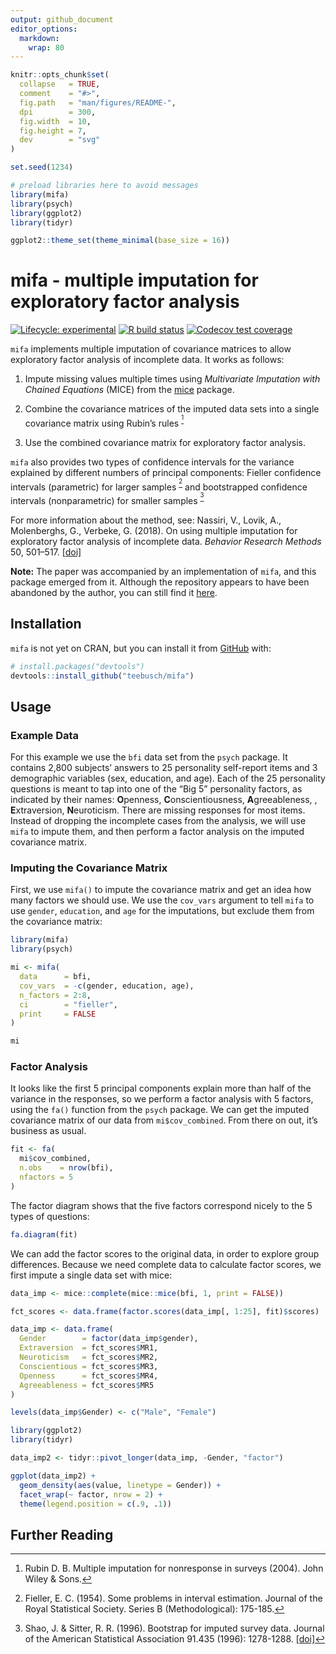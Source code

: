 ```yaml
---
output: github_document
editor_options: 
  markdown: 
    wrap: 80
---
```


<!-- README.md is generated from README.Rmd. Please edit that file -->

```r
knitr::opts_chunk$set(
  collapse   = TRUE,
  comment    = "#>",
  fig.path   = "man/figures/README-",
  dpi        = 300,
  fig.width  = 10,
  fig.height = 7,
  dev        = "svg"
)

set.seed(1234)

# preload libraries here to avoid messages
library(mifa)
library(psych)
library(ggplot2)
library(tidyr)

ggplot2::theme_set(theme_minimal(base_size = 16))
```

# mifa - multiple imputation for exploratory factor analysis

<!-- badges: start -->

[![Lifecycle:
experimental](https://img.shields.io/badge/lifecycle-experimental-orange.svg)](https://www.tidyverse.org/lifecycle/#experimental)
[![R build
status](https://github.com/teebusch/mifa/workflows/R-CMD-check/badge.svg)](https://github.com/teebusch/mifa/actions)
[![Codecov test
coverage](https://codecov.io/gh/Teebusch/mifa/branch/master/graph/badge.svg)](https://codecov.io/gh/Teebusch/mifa?branch=master)

<!-- badges: end -->

`mifa` implements multiple imputation of covariance matrices to allow
exploratory factor analysis of incomplete data. It works as follows:

1.  Impute missing values multiple times using *Multivariate Imputation with
    Chained Equations* (MICE) from the [mice](https://amices.org/mice/) package.

2.  Combine the covariance matrices of the imputed data sets into a single
    covariance matrix using Rubin's rules <sup>^[Rubin D. B. Multiple imputation
    for nonresponse in surveys (2004). John Wiley & Sons.]</sup>

3.  Use the combined covariance matrix for exploratory factor analysis.

`mifa` also provides two types of confidence intervals for the variance
explained by different numbers of principal components: Fieller confidence
intervals (parametric) for larger samples <sup>^[Fieller, E. C. (1954). Some
problems in interval estimation. Journal of the Royal Statistical Society.
Series B (Methodological): 175-185.]</sup> and bootstrapped confidence intervals
(nonparametric) for smaller samples <sup>^[Shao, J. & Sitter, R. R. (1996).
Bootstrap for imputed survey data. Journal of the American Statistical
Association 91.435 (1996): 1278-1288.
[[doi]](https://dx.doi.org/10.1080/01621459.1996.10476997)]</sup>

For more information about the method, see: Nassiri, V., Lovik, A., Molenberghs,
G., Verbeke, G. (2018). On using multiple imputation for exploratory factor
analysis of incomplete data. *Behavior Research Methods* 50, 501–517.
[[doi]](https://doi.org/10.3758/s13428-017-1013-4)

**Note:** The paper was accompanied by an implementation of `mifa`, and this
package emerged from it. Although the repository appears to have been abandoned
by the author, you can still find it
[here](https://github.com/vahidnassiri/mifa).

## Installation

`mifa` is not yet on CRAN, but you can install it from
[GitHub](https://github.com/teebusch/mifa) with:

``` r
# install.packages("devtools")
devtools::install_github("teebusch/mifa")
```

## Usage

### Example Data

For this example we use the `bfi` data set from the `psych` package. It contains
2,800 subjects' answers to 25 personality self-report items and 3 demographic
variables (sex, education, and age). Each of the 25 personality questions is
meant to tap into one of the "Big 5" personality factors, as indicated by their
names: **O**penness, **C**onscientiousness, **A**greeableness, ,
**E**xtraversion, **N**euroticism. There are missing responses for most items.
Instead of dropping the incomplete cases from the analysis, we will use `mifa`
to impute them, and then perform a factor analysis on the imputed covariance
matrix.

### Imputing the Covariance Matrix

First, we use `mifa()` to impute the covariance matrix and get an idea how many
factors we should use. We use the `cov_vars` argument to tell `mifa` to use
`gender`, `education`, and `age` for the imputations, but exclude them from the
covariance matrix:

```r
library(mifa)
library(psych)

mi <- mifa(
  data      = bfi, 
  cov_vars  = -c(gender, education, age),
  n_factors = 2:8, 
  ci        = "fieller", 
  print     = FALSE
)

mi

```

### Factor Analysis

It looks like the first 5 principal components explain more than half of the
variance in the responses, so we perform a factor analysis with 5 factors, using
the `fa()` function from the `psych` package. We can get the imputed covariance
matrix of our data from `mi$cov_combined`. From there on out, it's business as
usual.

```r
fit <- fa(
  mi$cov_combined, 
  n.obs    = nrow(bfi), 
  nfactors = 5
)
```

The factor diagram shows that the five factors correspond nicely to the 5 types
of questions:

```r
fa.diagram(fit)
```

We can add the factor scores to the original data, in order to explore group
differences. Because we need complete data to calculate factor scores, we first
impute a single data set with mice:

```r
data_imp <- mice::complete(mice::mice(bfi, 1, print = FALSE))

fct_scores <- data.frame(factor.scores(data_imp[, 1:25], fit)$scores)

data_imp <- data.frame(
  Gender        = factor(data_imp$gender),
  Extraversion  = fct_scores$MR1,
  Neuroticism   = fct_scores$MR2,
  Conscientious = fct_scores$MR3,
  Openness      = fct_scores$MR4,
  Agreeableness = fct_scores$MR5
)

levels(data_imp$Gender) <- c("Male", "Female")
```

```r
library(ggplot2)
library(tidyr)

data_imp2 <- tidyr::pivot_longer(data_imp, -Gender, "factor")

ggplot(data_imp2) +
  geom_density(aes(value, linetype = Gender)) +
  facet_wrap(~ factor, nrow = 2) +
  theme(legend.position = c(.9, .1))
```

## Further Reading
